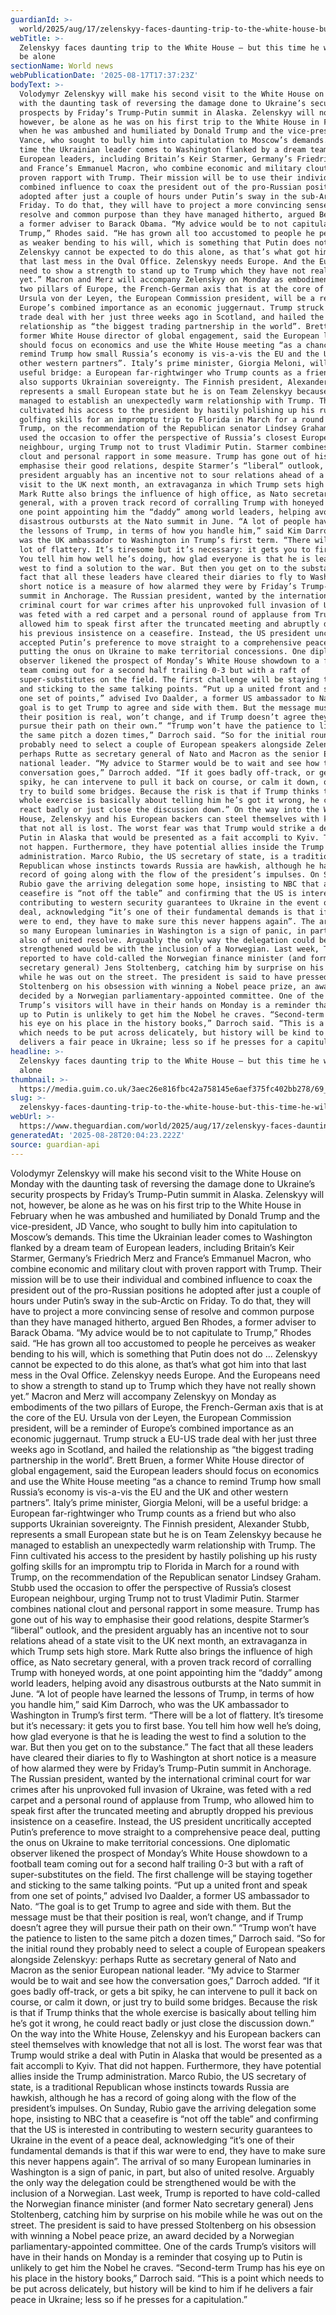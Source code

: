 ```yaml
---
guardianId: >-
  world/2025/aug/17/zelenskyy-faces-daunting-trip-to-the-white-house-but-this-time-he-wont-be-alone
webTitle: >-
  Zelenskyy faces daunting trip to the White House – but this time he will not
  be alone
sectionName: World news
webPublicationDate: '2025-08-17T17:37:23Z'
bodyText: >-
  Volodymyr Zelenskyy will make his second visit to the White House on Monday
  with the daunting task of reversing the damage done to Ukraine’s security
  prospects by Friday’s Trump-Putin summit in Alaska. Zelenskyy will not,
  however, be alone as he was on his first trip to the White House in February
  when he was ambushed and humiliated by Donald Trump and the vice-president, JD
  Vance, who sought to bully him into capitulation to Moscow’s demands. This
  time the Ukrainian leader comes to Washington flanked by a dream team of
  European leaders, including Britain’s Keir Starmer, Germany’s Friedrich Merz
  and France’s Emmanuel Macron, who combine economic and military clout with
  proven rapport with Trump. Their mission will be to use their individual and
  combined influence to coax the president out of the pro-Russian positions he
  adopted after just a couple of hours under Putin’s sway in the sub-Arctic on
  Friday. To do that, they will have to project a more convincing sense of
  resolve and common purpose than they have managed hitherto, argued Ben Rhodes,
  a former adviser to Barack Obama. “My advice would be to not capitulate to
  Trump,” Rhodes said. “He has grown all too accustomed to people he perceives
  as weaker bending to his will, which is something that Putin does not do …
  Zelenskyy cannot be expected to do this alone, as that’s what got him into
  that last mess in the Oval Office. Zelenskyy needs Europe. And the Europeans
  need to show a strength to stand up to Trump which they have not really shown
  yet.” Macron and Merz will accompany Zelenskyy on Monday as embodiments of the
  two pillars of Europe, the French-German axis that is at the core of the EU.
  Ursula von der Leyen, the European Commission president, will be a reminder of
  Europe’s combined importance as an economic juggernaut. Trump struck a EU-US
  trade deal with her just three weeks ago in Scotland, and hailed the
  relationship as “the biggest trading partnership in the world”. Brett Bruen, a
  former White House director of global engagement, said the European leaders
  should focus on economics and use the White House meeting “as a chance to
  remind Trump how small Russia’s economy is vis-a-vis the EU and the UK and
  other western partners”. Italy’s prime minister, Giorgia Meloni, will be a
  useful bridge: a European far-rightwinger who Trump counts as a friend but who
  also supports Ukrainian sovereignty. The Finnish president, Alexander Stubb,
  represents a small European state but he is on Team Zelenskyy because he
  managed to establish an unexpectedly warm relationship with Trump. The Finn
  cultivated his access to the president by hastily polishing up his rusty
  golfing skills for an impromptu trip to Florida in March for a round with
  Trump, on the recommendation of the Republican senator Lindsey Graham. Stubb
  used the occasion to offer the perspective of Russia’s closest European
  neighbour, urging Trump not to trust Vladimir Putin. Starmer combines national
  clout and personal rapport in some measure. Trump has gone out of his way to
  emphasise their good relations, despite Starmer’s “liberal” outlook, and the
  president arguably has an incentive not to sour relations ahead of a state
  visit to the UK next month, an extravaganza in which Trump sets high store.
  Mark Rutte also brings the influence of high office, as Nato secretary
  general, with a proven track record of corralling Trump with honeyed words, at
  one point appointing him the “daddy” among world leaders, helping avoid any
  disastrous outbursts at the Nato summit in June. “A lot of people have learned
  the lessons of Trump, in terms of how you handle him,” said Kim Darroch, who
  was the UK ambassador to Washington in Trump’s first term. “There will be a
  lot of flattery. It’s tiresome but it’s necessary: it gets you to first base.
  You tell him how well he’s doing, how glad everyone is that he is leading the
  west to find a solution to the war. But then you get on to the substance.” The
  fact that all these leaders have cleared their diaries to fly to Washington at
  short notice is a measure of how alarmed they were by Friday’s Trump-Putin
  summit in Anchorage. The Russian president, wanted by the international
  criminal court for war crimes after his unprovoked full invasion of Ukraine,
  was feted with a red carpet and a personal round of applause from Trump, who
  allowed him to speak first after the truncated meeting and abruptly dropped
  his previous insistence on a ceasefire. Instead, the US president uncritically
  accepted Putin’s preference to move straight to a comprehensive peace deal,
  putting the onus on Ukraine to make territorial concessions. One diplomatic
  observer likened the prospect of Monday’s White House showdown to a football
  team coming out for a second half trailing 0-3 but with a raft of
  super-substitutes on the field. The first challenge will be staying together
  and sticking to the same talking points. “Put up a united front and speak from
  one set of points,” advised Ivo Daalder, a former US ambassador to Nato. “The
  goal is to get Trump to agree and side with them. But the message must be that
  their position is real, won’t change, and if Trump doesn’t agree they will
  pursue their path on their own.” “Trump won’t have the patience to listen to
  the same pitch a dozen times,” Darroch said. “So for the initial round they
  probably need to select a couple of European speakers alongside Zelenskyy:
  perhaps Rutte as secretary general of Nato and Macron as the senior European
  national leader. “My advice to Starmer would be to wait and see how the
  conversation goes,” Darroch added. “If it goes badly off-track, or gets a bit
  spiky, he can intervene to pull it back on course, or calm it down, or just
  try to build some bridges. Because the risk is that if Trump thinks that the
  whole exercise is basically about telling him he’s got it wrong, he could
  react badly or just close the discussion down.” On the way into the White
  House, Zelenskyy and his European backers can steel themselves with knowledge
  that not all is lost. The worst fear was that Trump would strike a deal with
  Putin in Alaska that would be presented as a fait accompli to Kyiv. That did
  not happen. Furthermore, they have potential allies inside the Trump
  administration. Marco Rubio, the US secretary of state, is a traditional
  Republican whose instincts towards Russia are hawkish, although he has a
  record of going along with the flow of the president’s impulses. On Sunday,
  Rubio gave the arriving delegation some hope, insisting to NBC that a
  ceasefire is “not off the table” and confirming that the US is interested in
  contributing to western security guarantees to Ukraine in the event of a peace
  deal, acknowledging “it’s one of their fundamental demands is that if this war
  were to end, they have to make sure this never happens again”. The arrival of
  so many European luminaries in Washington is a sign of panic, in part, but
  also of united resolve. Arguably the only way the delegation could be
  strengthened would be with the inclusion of a Norwegian. Last week, Trump is
  reported to have cold-called the Norwegian finance minister (and former Nato
  secretary general) Jens Stoltenberg, catching him by surprise on his mobile
  while he was out on the street. The president is said to have pressed
  Stoltenberg on his obsession with winning a Nobel peace prize, an award
  decided by a Norwegian parliamentary-appointed committee. One of the cards
  Trump’s visitors will have in their hands on Monday is a reminder that cosying
  up to Putin is unlikely to get him the Nobel he craves. “Second-term Trump has
  his eye on his place in the history books,” Darroch said. “This is a point
  which needs to be put across delicately, but history will be kind to him if he
  delivers a fair peace in Ukraine; less so if he presses for a capitulation.”
headline: >-
  Zelenskyy faces daunting trip to the White House – but this time he won’t be
  alone
thumbnail: >-
  https://media.guim.co.uk/3aec26e816fbc42a758145e6aef375fc402bb278/69_0_869_695/500.jpg
slug: >-
  zelenskyy-faces-daunting-trip-to-the-white-house-but-this-time-he-will-not-be-alone
webUrl: >-
  https://www.theguardian.com/world/2025/aug/17/zelenskyy-faces-daunting-trip-to-the-white-house-but-this-time-he-wont-be-alone
generatedAt: '2025-08-28T20:04:23.222Z'
source: guardian-api
---
```

Volodymyr Zelenskyy will make his second visit to the White House on Monday with the daunting task of reversing the damage done to Ukraine’s security prospects by Friday’s Trump-Putin summit in Alaska. Zelenskyy will not, however, be alone as he was on his first trip to the White House in February when he was ambushed and humiliated by Donald Trump and the vice-president, JD Vance, who sought to bully him into capitulation to Moscow’s demands. This time the Ukrainian leader comes to Washington flanked by a dream team of European leaders, including Britain’s Keir Starmer, Germany’s Friedrich Merz and France’s Emmanuel Macron, who combine economic and military clout with proven rapport with Trump. Their mission will be to use their individual and combined influence to coax the president out of the pro-Russian positions he adopted after just a couple of hours under Putin’s sway in the sub-Arctic on Friday. To do that, they will have to project a more convincing sense of resolve and common purpose than they have managed hitherto, argued Ben Rhodes, a former adviser to Barack Obama. “My advice would be to not capitulate to Trump,” Rhodes said. “He has grown all too accustomed to people he perceives as weaker bending to his will, which is something that Putin does not do … Zelenskyy cannot be expected to do this alone, as that’s what got him into that last mess in the Oval Office. Zelenskyy needs Europe. And the Europeans need to show a strength to stand up to Trump which they have not really shown yet.” Macron and Merz will accompany Zelenskyy on Monday as embodiments of the two pillars of Europe, the French-German axis that is at the core of the EU. Ursula von der Leyen, the European Commission president, will be a reminder of Europe’s combined importance as an economic juggernaut. Trump struck a EU-US trade deal with her just three weeks ago in Scotland, and hailed the relationship as “the biggest trading partnership in the world”. Brett Bruen, a former White House director of global engagement, said the European leaders should focus on economics and use the White House meeting “as a chance to remind Trump how small Russia’s economy is vis-a-vis the EU and the UK and other western partners”. Italy’s prime minister, Giorgia Meloni, will be a useful bridge: a European far-rightwinger who Trump counts as a friend but who also supports Ukrainian sovereignty. The Finnish president, Alexander Stubb, represents a small European state but he is on Team Zelenskyy because he managed to establish an unexpectedly warm relationship with Trump. The Finn cultivated his access to the president by hastily polishing up his rusty golfing skills for an impromptu trip to Florida in March for a round with Trump, on the recommendation of the Republican senator Lindsey Graham. Stubb used the occasion to offer the perspective of Russia’s closest European neighbour, urging Trump not to trust Vladimir Putin. Starmer combines national clout and personal rapport in some measure. Trump has gone out of his way to emphasise their good relations, despite Starmer’s “liberal” outlook, and the president arguably has an incentive not to sour relations ahead of a state visit to the UK next month, an extravaganza in which Trump sets high store. Mark Rutte also brings the influence of high office, as Nato secretary general, with a proven track record of corralling Trump with honeyed words, at one point appointing him the “daddy” among world leaders, helping avoid any disastrous outbursts at the Nato summit in June. “A lot of people have learned the lessons of Trump, in terms of how you handle him,” said Kim Darroch, who was the UK ambassador to Washington in Trump’s first term. “There will be a lot of flattery. It’s tiresome but it’s necessary: it gets you to first base. You tell him how well he’s doing, how glad everyone is that he is leading the west to find a solution to the war. But then you get on to the substance.” The fact that all these leaders have cleared their diaries to fly to Washington at short notice is a measure of how alarmed they were by Friday’s Trump-Putin summit in Anchorage. The Russian president, wanted by the international criminal court for war crimes after his unprovoked full invasion of Ukraine, was feted with a red carpet and a personal round of applause from Trump, who allowed him to speak first after the truncated meeting and abruptly dropped his previous insistence on a ceasefire. Instead, the US president uncritically accepted Putin’s preference to move straight to a comprehensive peace deal, putting the onus on Ukraine to make territorial concessions. One diplomatic observer likened the prospect of Monday’s White House showdown to a football team coming out for a second half trailing 0-3 but with a raft of super-substitutes on the field. The first challenge will be staying together and sticking to the same talking points. “Put up a united front and speak from one set of points,” advised Ivo Daalder, a former US ambassador to Nato. “The goal is to get Trump to agree and side with them. But the message must be that their position is real, won’t change, and if Trump doesn’t agree they will pursue their path on their own.” “Trump won’t have the patience to listen to the same pitch a dozen times,” Darroch said. “So for the initial round they probably need to select a couple of European speakers alongside Zelenskyy: perhaps Rutte as secretary general of Nato and Macron as the senior European national leader. “My advice to Starmer would be to wait and see how the conversation goes,” Darroch added. “If it goes badly off-track, or gets a bit spiky, he can intervene to pull it back on course, or calm it down, or just try to build some bridges. Because the risk is that if Trump thinks that the whole exercise is basically about telling him he’s got it wrong, he could react badly or just close the discussion down.” On the way into the White House, Zelenskyy and his European backers can steel themselves with knowledge that not all is lost. The worst fear was that Trump would strike a deal with Putin in Alaska that would be presented as a fait accompli to Kyiv. That did not happen. Furthermore, they have potential allies inside the Trump administration. Marco Rubio, the US secretary of state, is a traditional Republican whose instincts towards Russia are hawkish, although he has a record of going along with the flow of the president’s impulses. On Sunday, Rubio gave the arriving delegation some hope, insisting to NBC that a ceasefire is “not off the table” and confirming that the US is interested in contributing to western security guarantees to Ukraine in the event of a peace deal, acknowledging “it’s one of their fundamental demands is that if this war were to end, they have to make sure this never happens again”. The arrival of so many European luminaries in Washington is a sign of panic, in part, but also of united resolve. Arguably the only way the delegation could be strengthened would be with the inclusion of a Norwegian. Last week, Trump is reported to have cold-called the Norwegian finance minister (and former Nato secretary general) Jens Stoltenberg, catching him by surprise on his mobile while he was out on the street. The president is said to have pressed Stoltenberg on his obsession with winning a Nobel peace prize, an award decided by a Norwegian parliamentary-appointed committee. One of the cards Trump’s visitors will have in their hands on Monday is a reminder that cosying up to Putin is unlikely to get him the Nobel he craves. “Second-term Trump has his eye on his place in the history books,” Darroch said. “This is a point which needs to be put across delicately, but history will be kind to him if he delivers a fair peace in Ukraine; less so if he presses for a capitulation.”
